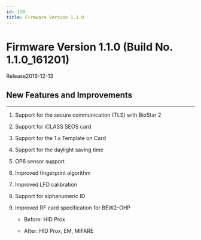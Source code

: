 ```yaml
---
id: 110
title: Firmware Version 1.1.0
---
```


# Firmware Version 1.1.0 (Build No. 1.1.0_161201)

Release<Separator/>2016-12-13

## New Features and Improvements

---

1. Support for the secure communication (TLS) with BioStar 2

1. Support for iCLASS SEOS card

1. Support for the 1.x Template on Card

1. Support for the daylight saving time

1. OP6 sensor support

1. Improved fingerprint algorithm

1. Improved LFD calibration

1. Support for alphanumeric ID

1. Improved RF card specification for BEW2-OHP

    - Before: HID Prox

    - After: HID Prox, EM, MIFARE